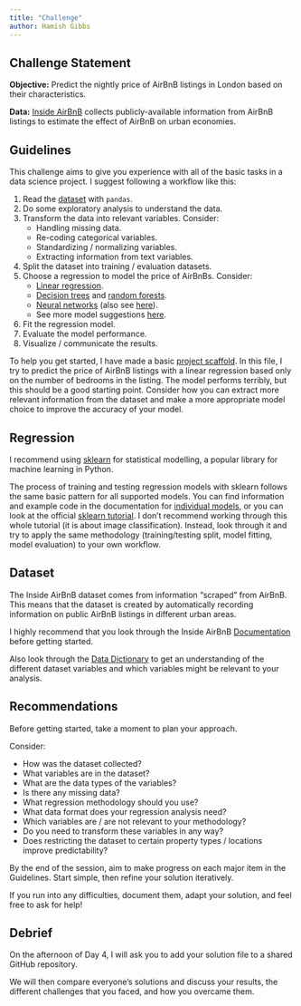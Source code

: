```yaml
---
title: "Challenge"
author: Hamish Gibbs
---
```



## Challenge Statement

**Objective:** Predict the nightly price of AirBnB listings in London based on their characteristics.

**Data:** [Inside AirBnB](https://insideairbnb.com/) collects publicly-available information from AirBnB listings to estimate the effect of AirBnB on urban economies.

## Guidelines

This challenge aims to give you experience with all of the basic tasks in a data science project. I suggest following a workflow like this:

1. Read the [dataset](https://github.com/hamishgibbs/sdi_python_foundations/blob/main/data/2020-08-24-listings.csv.gz) with `pandas`.
2. Do some exploratory analysis to understand the data.
3. Transform the data into relevant variables. Consider:
    * Handling missing data.
    * Re-coding categorical variables.
    * Standardizing / normalizing variables.
    * Extracting information from text variables.
4. Split the dataset into training / evaluation datasets.
5. Choose a regression to model the price of AirBnBs. Consider:
    * [Linear regression](https://scikit-learn.org/stable/modules/generated/sklearn.linear_model.LinearRegression.html).
    * [Decision trees](https://scikit-learn.org/stable/modules/generated/sklearn.tree.DecisionTreeRegressor.html) and [random forests](https://scikit-learn.org/stable/modules/generated/sklearn.ensemble.RandomForestRegressor.html).
    * [Neural networks](https://scikit-learn.org/stable/modules/neural_networks_supervised.html) (also see [here](https://scikit-learn.org/stable/modules/neural_networks_supervised.html)).
    * See more model suggestions [here](https://scikit-learn.org/stable/supervised_learning.html).
6. Fit the regression model.
7. Evaluate the model performance.
8. Visualize / communicate the results. 

To help you get started, I have made a basic [project scaffold](https://github.com/hamishgibbs/sdi_python_foundations/blob/main/challenge_scaffold.py). In this file, I try to predict the price of AirBnB listings with a linear regression based only on the number of bedrooms in the listing. The model performs terribly, but this should be a good starting point. Consider how you can extract more relevant information from the dataset and make a more appropriate model choice to improve the accuracy of your model.

## Regression

I recommend using [sklearn](https://scikit-learn.org/stable/) for statistical modelling, a popular library for machine learning in Python. 

The process of training and testing regression models with sklearn follows the same basic pattern for all supported models. You can find information and example code in the documentation for [individual models](https://scikit-learn.org/stable/modules/generated/sklearn.linear_model.LinearRegression.html), or you can look at the official [sklearn tutorial](https://scikit-learn.org/stable/tutorial/basic/tutorial.html). I don't recommend working through this whole tutorial (it is about image classification). Instead, look through it and try to apply the same methodology (training/testing split, model fitting, model evaluation) to your own workflow.

## Dataset

The Inside AirBnB dataset comes from information "scraped" from AirBnB. This means that the dataset is created by automatically recording information on public AirBnB listings in different urban areas.

I highly recommend that you look through the Inside AirBnB [Documentation](https://insideairbnb.com/) before getting started. 

Also look through the [Data Dictionary](https://docs.google.com/spreadsheets/d/1iWCNJcSutYqpULSQHlNyGInUvHg2BoUGoNRIGa6Szc4/edit#gid=1322284596) to get an understanding of the different dataset variables and which variables might be relevant to your analysis. 

## Recommendations

Before getting started, take a moment to plan your approach. 

Consider:

* How was the dataset collected?
* What variables are in the dataset?
* What are the data types of the variables? 
* Is there any missing data?
* What regression methodology should you use?
* What data format does your regression analysis need?
* Which variables are / are not relevant to your methodology?
* Do you need to transform these variables in any way?
* Does restricting the dataset to certain property types / locations improve predictability?

By the end of the session, aim to make progress on each major item in the Guidelines. Start simple, then refine your solution iteratively. 

If you run into any difficulties, document them, adapt your solution, and feel free to ask for help!

## Debrief

On the afternoon of Day 4, I will ask you to add your solution file to a shared GitHub repository. 

We will then compare everyone's solutions and discuss your results, the different challenges that you faced, and how you overcame them.

